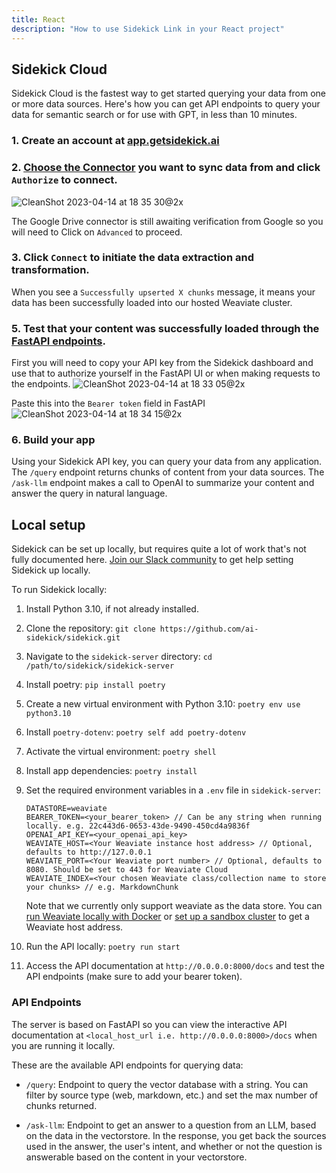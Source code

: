 ```yaml
---
title: React
description: "How to use Sidekick Link in your React project"
---
```


## Sidekick Cloud
Sidekick Cloud is the fastest way to get started querying your data from one or more data sources. Here's how you can get API endpoints to query your data for semantic search or for use with GPT, in less than 10 minutes.

### 1. Create an account at [app.getsidekick.ai](https://app.getsidekick.ai/sign-in)

### 2. [Choose the Connector](/data-connectors) you want to sync data from and click `Authorize` to connect.
![CleanShot 2023-04-14 at 18 35 30@2x](https://user-images.githubusercontent.com/14931371/232177876-b3fd0ec0-097f-4dd9-8519-4ba361bd0b68.png)

<Note>The Google Drive connector is still awaiting verification from Google so you will need to Click on `Advanced` to proceed.</Note>

### 3. Click `Connect` to initiate the data extraction and transformation.
When you see a `Successfully upserted X chunks` message, it means your data has been successfully loaded into our hosted Weaviate cluster. 

### 5. Test that your content was successfully loaded through the [FastAPI endpoints](https://sidekick-server-ezml2kwdva-uc.a.run.app/docs).
First you will need to copy your API key from the Sidekick dashboard and use that to authorize yourself in the FastAPI UI or when making requests to the endpoints.
![CleanShot 2023-04-14 at 18 33 05@2x](https://user-images.githubusercontent.com/14931371/232177714-8a806a38-f36d-4fe6-81f3-6552042cc92c.png)

Paste this into the `Bearer token` field in FastAPI
![CleanShot 2023-04-14 at 18 34 15@2x](https://user-images.githubusercontent.com/14931371/232177777-c73c3891-96bf-44fb-920e-f657102376b8.png)

### 6. Build your app
Using your Sidekick API key, you can query your data from any application. The `/query` endpoint returns chunks of content from your data sources. The `/ask-llm` endpoint makes a call to OpenAI to summarize your content and answer the query in natural language.


## Local setup
Sidekick can be set up locally, but requires quite a lot of work that's not fully documented here. [Join our Slack community](https://join.slack.com/t/sidekick-public/shared_invite/zt-1ra86qug3-~UWNCISLWpNj55Im6C6OaQ) to get help setting Sidekick up locally.

To run Sidekick locally:

1. Install Python 3.10, if not already installed.
2. Clone the repository: `git clone https://github.com/ai-sidekick/sidekick.git`
3. Navigate to the `sidekick-server` directory: `cd /path/to/sidekick/sidekick-server`
4. Install poetry: `pip install poetry`
5. Create a new virtual environment with Python 3.10: `poetry env use python3.10`
6. Install `poetry-dotenv`: `poetry self add poetry-dotenv`
7. Activate the virtual environment: `poetry shell`
8. Install app dependencies: `poetry install`
9. Set the required environment variables in a `.env` file in `sidekick-server`:

   ```
   DATASTORE=weaviate
   BEARER_TOKEN=<your_bearer_token> // Can be any string when running locally. e.g. 22c443d6-0653-43de-9490-450cd4a9836f
   OPENAI_API_KEY=<your_openai_api_key>
   WEAVIATE_HOST=<Your Weaviate instance host address> // Optional, defaults to http://127.0.0.1
   WEAVIATE_PORT=<Your Weaviate port number> // Optional, defaults to 8080. Should be set to 443 for Weaviate Cloud
   WEAVIATE_INDEX=<Your chosen Weaviate class/collection name to store your chunks> // e.g. MarkdownChunk
   ```
   Note that we currently only support weaviate as the data store. You can [run Weaviate locally with Docker](https://weaviate.io/developers/weaviate/quickstart/installation#running-weaviate-with-docker) or [set up a sandbox cluster](https://weaviate.io/developers/weaviate/quickstart/installation#create-a-weaviate-cluster) to get a Weaviate host address.
10. Run the API locally: `poetry run start`
11. Access the API documentation at `http://0.0.0.0:8000/docs` and test the API endpoints (make sure to add your bearer token).

### API Endpoints

The server is based on FastAPI so you can view the interactive API documentation at `<local_host_url i.e. http://0.0.0.0:8000>/docs` when you are running it locally.

These are the available API endpoints for querying data:

- `/query`: Endpoint to query the vector database with a string. You can filter by source type (web, markdown, etc.) and set the max number of chunks returned. 

- `/ask-llm`: Endpoint to get an answer to a question from an LLM, based on the data in the vectorstore. In the response, you get back the sources used in the answer, the user's intent, and whether or not the question is answerable based on the content in your vectorstore. 
